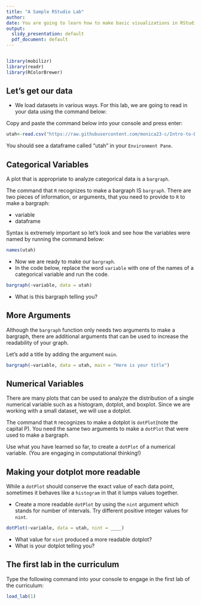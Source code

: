 ```yaml
---
title: "A Sample RStudio Lab"
author:
date: You are going to learn how to make basic visualizations in RStudio using your own data.
output:
  slidy_presentation: default
  pdf_document: default
---
```


```r
```

```r
library(mobilizr)
library(readr)
library(RColorBrewer)
```

## Let's get our data

-   We load datasets in various ways. For this lab, we are going to read in your data using the command below:

Copy and paste the command below into your console and press enter:

```r
utah<-read.csv("https://raw.githubusercontent.com/monica23-c/Intro-to-Data-Science/main/utah.csv")
```

You should see a dataframe called "utah" in your `Environment Pane`.

## Categorical Variables

A plot that is appropriate to analyze categorical data is a `bargraph`.

The command that `R` recognizes to make a bargraph IS `bargraph`. There are two pieces of information, or arguments, that you need to provide to `R` to make a bargraph:

- variable
- dataframe

Syntax is extremely important so let's look and see how the variables were named by running the command below:

```r
names(utah)
```

- Now we are ready to make our `bargraph`.
- In the code below, replace the word `variable` with one of the names of a categorical variable and run the code.

```r
bargraph(~variable, data = utah)
```

- What is this bargraph telling you?

## More Arguments

Although the `bargraph` function only needs two arguments to make a bargraph, there are additional arguments that can be used to increase the readability of your graph. 

Let's add a title by adding the argument `main`.

```r
bargraph(~variable, data = utah, main = "Here is your title")
```


## Numerical Variables

There are many plots that can be used to analyze the distribution of a single numerical variable such as a histogram, dotplot, and boxplot. Since we are working with a small dataset, we will use a dotplot.

The command that `R` recognizes to make a dotplot is `dotPlot`(note the capital P). You need the same two arguments to make a `dotPlot` that were used to make a bargraph.

Use what you have learned so far, to create a `dotPlot` of a numerical variable. (You are engaging in computational thinking!)

## Making your dotplot more readable

While a `dotPlot` should conserve the exact value of each data point, sometimes it behaves like a `histogram` in that it lumps values together.

- Create a more readable `dotPlot` by using the `nint` argument which stands for number of intervals. Try different positive integer values for `nint`.


```r
dotPlot(~variable, data = utah, nint = ____)
```

- What value for `nint` produced a more readable dotplot?
- What is your dotplot telling you?

## The first lab in the curriculum

Type the following command into your console to engage in the first lab of the curriculum:

```r
load_lab(1)
```


